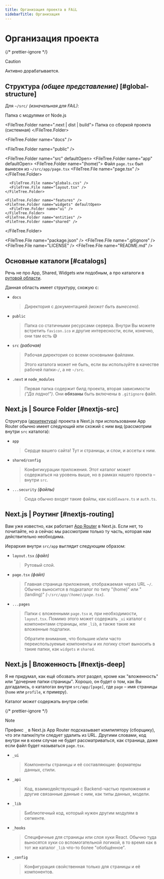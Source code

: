 ```yaml
---
title: Организация проекта в FAiL
sidebarTitle: Организация
---
```



# Организация проекта

{/* prettier-ignore */}
> [!CAUTION]
>
> Активно дорабатывается.

## Структура _(общее представление)_ [#global-structure]

Для `~/src/` _(изначальная для FAiL)_:

<FileTree className="w-full">
  <FileTree.Folder name="node_modules">
    Папка с модулями от Node.js
  </FileTree.Folder>

<FileTree.Folder name=".next | dist | build">
  Папка со сборкой проекта (системная)
</FileTree.Folder>

<FileTree.Folder name="docs" />

<FileTree.Folder name="public" />

  <FileTree.Folder name="src" defaultOpen>
    <FileTree.Folder name="app" defaultOpen>
      <FileTree.Folder name="(home)">
        <span>
          Файл <code>page.tsx</code> был вынесен из
           <code>~/src/app/page.tsx</code>
        </span>
        <FileTree.File name="page.tsx" />
      </FileTree.Folder>

      <FileTree.File name="globals.css" />
      <FileTree.File name="layout.tsx" />
    </FileTree.Folder>

    <FileTree.Folder name="features" />
    <FileTree.Folder name="widgets" defaultOpen>
      <FileTree.Folder name="ui" />
    </FileTree.Folder>
    <FileTree.Folder name="entities" />
    <FileTree.Folder name="shared" />

  </FileTree.Folder>

  <FileTree.File name="package.json" />
  <FileTree.File name=".gitignore" />
  <FileTree.File name="LICENSE" />
  <FileTree.File name="README.md" />
</FileTree>

## Основные каталоги [#catalogs]

Речь не про App, Shared, Widgets или подобным, а про каталоги в
[рутовой области](../fail/organization.mdx#root-zone).

Данная область имеет структуру, схожую с:

- `docs`

  > Директория с документацией _(может быть вынесено)_.

- `public`

  > Папка со статичными ресурсами сервера. Внутри Вы можете встретить
  > `favicon.ico` и другие интересности, если, конечно, они там есть
  > 😅

- `src` _(рабочая)_

  > Рабочая директория со всеми основными файлами.
  >
  > Этого каталога может не быть, если вы используйте в качестве
  > рабочей папки`~/`, а не `~/src`.

- `.next` и `node_modules`

  > Первая папка содержит билд проекта, вторая зависимости _("Да
  > ладно!")_. Они **обязаны** быть включены в `.gitignore` файл.

## Next.js | Source Folder [#nextjs-src]

Структура
([архитектура](https://nextjs.org/docs/app/getting-started/project-structure))
проекта в Next.js при использовании App Router обычно имеет следующий
или схожий с ним вид (рассмотрим внутри `src` каталога):

- `app`

  > Сердце вашего сайта! Тут и страницы, и слои, и ассеты к ним.

- `shared/config`

  > Конфигикурации приложения. Этот каталог может содержаться на
  > уровень выше, но в рамках нашего проекта – внутри `src`.

- `...security` _(файлы)_

  > Сюда обычно входят такие файлы, как `middleware.ts` и `auth.ts`.

## Next.js | Роутинг [#nextjs-routing]

Вам уже известно, как работает
[App Router](https://nextjs.org/docs/app) в Next.js. Если нет, то
почитайте, но а сейчас мы рассмотрим только ту часть, которая нам
действительно необходима.

Иерархия внутри `src/app` выглядит следующим образом:

- `layout.tsx` _(файл)_

  > Рутовый слой.

- `page.tsx` _(файл)_

  > Главная страница приложения, отображаемая через URL `~/`.
  > Обычно выносится в подкаталог по типу "(home)" или "(landing)"
  > _(`~/src/app/(home)/page.tsx`)_.

- `...pages`

  > Папки с вложенными `page.tsx` и, при необходимости, `layout.tsx`.
  > Помимо этого может содержать `_ui` каталог с компонентами
  > страницы, или `_lib`, а также такие же вложенные подпапки.
  >
  > Обратите внимание, что большие и/или часто переиспользуемые
  > компоненты и их логику стоит выносить в такие папки, как
  > `widgets` и `shared`.

## Next.js | Вложенность [#nextjs-deep]

Я не придумал, как ещё обозвать этот раздел, кроме как "вложенность"
или "дочерние папки страницы". Хорошо, он будет о том, как Вы
догадались, о каталогах внутри `src/app/[page]`, где `page` – имя
страницы (`home` или `profile`, к примеру).

Каталог _может_ содержать внутри себя:

{/* prettier-ignore */}
> [!NOTE]
>
> Префикс `_` в Next.js App Router подсказывает компилятору
> (сборщику), что эти папки/пути следует удалить из URL. Другими
> словами, код внутри ни в коем случае не будет рассматриваться, как
> страница, даже если файл будет называться `page.tsx`.

- `_ui`

  > Компоненты страницы и её составляющие: форматеры данных, стили.

- `_api`

  > Код, взаимодействующий с Backend-частью приложения и другие
  > связанные данные с ним, как типы данных, модели.

- `_lib`

  > Библиотечный код, который нужен другим модулям в сегменте.

- `_hooks`

  > Специфичные для страницы или слоя хуки React. Обычно туда
  > выносятся хуки со вспомогательной логикой, в то время как в тот
  > же каталог `_lib` что-то более "обобщённое".

- `_config`

  > Конфигурация свойственная только для страницы и её компонентов.
